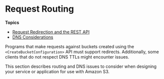 # Request Routing<a name="UsingRouting"></a>

**Topics**
+ [Request Redirection and the REST API](Redirects.md)
+ [DNS Considerations](DNSConsiderations.md)

Programs that make requests against buckets created using the `<CreateBucketConfiguration>` API must support redirects\. Additionally, some clients that do not respect DNS TTLs might encounter issues\.

This section describes routing and DNS issues to consider when designing your service or application for use with Amazon S3\.
